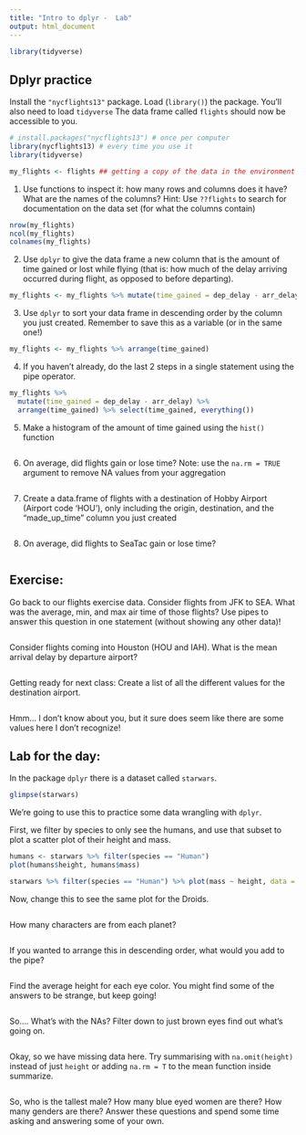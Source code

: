 ```yaml
---
title: "Intro to dplyr -  Lab"
output: html_document
---
```

```r
library(tidyverse)
```




## Dplyr practice

Install the `"nycflights13"` package. Load (`library()`) the package.
You'll also need to load `tidyverse` The data frame called `flights` should now be accessible to you.

```r
# install.packages("nycflights13") # once per computer 
library(nycflights13) # every time you use it
library(tidyverse)

my_flights <- flights ## getting a copy of the data in the environment
```


1. Use functions to inspect it: how many rows and columns does it have? What are the names of the columns? Hint: Use `??flights` to search for documentation on the data set (for what the columns contain)

```r
nrow(my_flights)
ncol(my_flights)
colnames(my_flights)
```


2. Use `dplyr` to give the data frame a new column that is the amount of time gained or lost while flying (that is: how much of the delay arriving occurred during flight, as opposed to before departing).

```r
my_flights <- my_flights %>% mutate(time_gained = dep_delay - arr_delay)
```



3. Use `dplyr` to sort your data frame in descending order by the column you just created. Remember to save this as a variable (or in the same one!)

```r
my_flights <- my_flights %>% arrange(time_gained)
```

4. If you haven't already, do the last 2 steps in a single statement using the pipe operator. 

```r
my_flights %>%
  mutate(time_gained = dep_delay - arr_delay) %>%
  arrange(time_gained) %>% select(time_gained, everything())
```

5. Make a histogram of the amount of time gained using the `hist()` function

```r

```


6. On average, did flights gain or lose time? Note: use the `na.rm = TRUE` argument to remove NA values from your aggregation

```r


```


7. Create a data.frame of flights with a destination of Hobby Airport (Airport code 'HOU'), only including the origin, destination, and the "made_up_time" column you just created

```r

```


8. On average, did flights to SeaTac gain or lose time?


```r


```

  
## Exercise: 


Go back to our flights exercise data. Consider flights from JFK to SEA. What was the average, min, and max air time of those flights? Use pipes to answer this question in one statement (without showing any other data)!

```r


```

Consider flights coming into Houston (HOU and IAH). What is the mean arrival delay by departure airport? 

```r


```

Getting ready for next class: Create a list of all the different values for the destination airport.

```r


```

Hmm... I don't know about you, but it sure does seem like there are some values here I don't recognize! 


## Lab for the day:


In the package `dplyr` there is a dataset called `starwars`. 

```r
glimpse(starwars)
```


We're going to use this to practice some data wrangling with `dplyr`. 

First, we filter by species to only see the humans, and use that subset to plot a scatter plot of their height and mass.  

```r
humans <- starwars %>% filter(species == "Human")
plot(humans$height, humans$mass)

starwars %>% filter(species == "Human") %>% plot(mass ~ height, data = .)

```

Now, change this to see the same plot for the Droids. 

```r


```


How many characters are from each planet?

```r



```

If you wanted to arrange this in descending order, what would you add to the pipe? 

```r

```

Find the average height for each eye color. You might find some of the answers to be strange, but keep going! 

```r


```

So.... What's with the NAs? Filter down to just brown eyes find out what's going on. 


```r


```

Okay, so we have missing data here. Try summarising with `na.omit(height)` instead of just `height` or adding `na.rm = T` to the mean function inside summarize. 


```r


```

So, who is the tallest male? How many blue eyed women are there? How many genders are there? Answer these questions and spend some time asking and answering some of your own. 


```r

```


